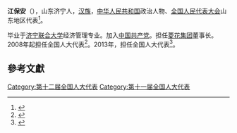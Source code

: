 '''江保安'''（{{bd|1946年||}}），山东济宁人，[[汉族|汉族]]，[[中华人民共和国|中华人民共和国]]政治人物、[[全国人民代表大会|全国人民代表大会]]山东地区代表<ref>{{cite web|author=新华网|title=第十一届全国人大代表|url=http://news.xinhuanet.com/ziliao/2008-03/03/content_7708230.htm?node=36628|publisher=新华网|accessdate=2014-01-07|archive-date=2014-01-10|archive-url=https://web.archive.org/web/20140110211415/http://news.xinhuanet.com/ziliao/2008-03/03/content_7708230.htm?node=36628|dead-url=no}}</ref>。

毕业于[[济宁联合大学|济宁联合大学]]经济管理专业。加入[[中国共产党|中国共产党]]。担任[[菱花集团|菱花集团]]董事长。2008年起担任全国人大代表<ref>{{cite news|title=全国人大代表信息-江保安|url= http://210.82.31.1:8084/delegate/viewDelegate.action?dbid=111253|accessdate=2013-04-05|newspaper=全国人大网|archive-url=https://web.archive.org/web/20140424083635/http://www.npc.gov.cn/delegate/viewDelegate.action?dbid=111253|archive-date=2014-04-24|dead-url=yes}}</ref>。2013年，担任全国人大代表<ref>{{cite news|title=全国人大代表信息-江保安|url= http://210.82.31.1:8084/delegate/viewDelegate.action?dbid=121235|accessdate=2013-04-05|newspaper=全国人大网|archive-url=https://web.archive.org/web/20140424083637/http://www.npc.gov.cn/delegate/viewDelegate.action?dbid=121235|archive-date=2014-04-24|dead-url=yes}}</ref>。

==參考文獻==
{{reflist}}
{{中国政治人物小作品}}

[[Category:第十二届全国人大代表|Category:第十二届全国人大代表]]
[[Category:第十一届全国人大代表|Category:第十一届全国人大代表]]